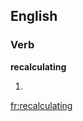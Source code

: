 ==English==

===Verb===
'''recalculating'''

# {{third-person singular of|[[recalculate]]}}

[[fr:recalculating]]